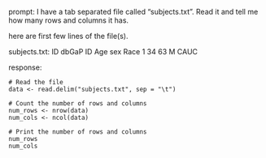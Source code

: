 prompt:
I have a tab separated file called "subjects.txt". Read it and tell me how many rows and columns it has. 

here are first few lines of the file(s).

subjects.txt:
ID	dbGaP ID	Age	sex	Race
1	34	63	M	CAUC


response:
```
# Read the file
data <- read.delim("subjects.txt", sep = "\t")

# Count the number of rows and columns
num_rows <- nrow(data)
num_cols <- ncol(data)

# Print the number of rows and columns
num_rows
num_cols
```

